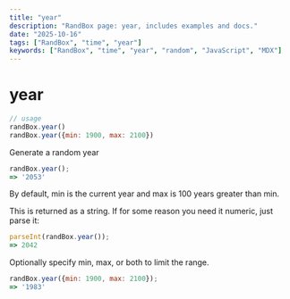 ```yaml
---
title: "year"
description: "RandBox page: year, includes examples and docs."
date: "2025-10-16"
tags: ["RandBox", "time", "year"]
keywords: ["RandBox", "time", "year", "random", "JavaScript", "MDX"]
---
```


# year

```js
// usage
randBox.year()
randBox.year({min: 1900, max: 2100})
```

Generate a random year

```js
randBox.year();
=> '2053'
```

By default, min is the current year and max is 100 years greater than min.

This is returned as a string. If for some reason you need it numeric, just
parse it:

```js
parseInt(randBox.year());
=> 2042
```

Optionally specify min, max, or both to limit the range.

```js
randBox.year({min: 1900, max: 2100});
=> '1983'
```
